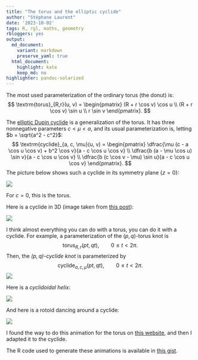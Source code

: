 ```yaml
---
title: "The torus and the elliptic cyclide"
author: "Stéphane Laurent"
date: '2023-10-02'
tags: R, rgl, maths, geometry
rbloggers: yes
output:
  md_document:
    variant: markdown
    preserve_yaml: true
  html_document:
    highlight: kate
    keep_md: no
highlighter: pandoc-solarized
---
```


The most used parameterization of the ordinary torus (the donut) is:
$$
\textrm{torus}_{R,r}(u, v) = 
\begin{pmatrix}
(R + r \cos v) \cos u \\
(R + r \cos v) \sin u \\
r \sin v
\end{pmatrix}.
$$

The [elliptic Dupin cyclide](https://en.wikipedia.org/wiki/Dupin_cyclide) 
is a generalization of the torus. It has three nonnegative 
parameters $c < \mu < a$, and its usual parameterization is, letting 
$b = \sqrt{a^2 - c^2}$:
$$
\textrm{cyclide}_{a, c, \mu}(u, v) = 
\begin{pmatrix}
\dfrac{\mu  (c - a \cos u \cos v) + b^2 \cos v}{a - c \cos u \cos v} \\
\dfrac{b (a - \mu \cos u) \sin v}{a - c \cos u \cos v} \\
\dfrac{b (c \cos v - \mu) \sin u}{a - c \cos u \cos v}
\end{pmatrix}.
$$
The picture below shows such a cyclide in its symmetry plane $\{z = 0\}$:

![](./figures/cyclide_parameters.png)

For $c=0$, this is the torus.

Here is a cyclide in 3D (image taken from 
[this post](https://laustep.github.io/stlahblog/posts/plotly_trisurf.html)):

![](./figures/cyclide_parametric_colored.png)

I think almost everything you can do with a torus, you can do it with a cyclide. 
For example, a parameterization of the $(p,q)$-torus knot is 
$$
\textrm{torus}_{R, r}(pt, qt), \qquad 0 \leqslant t < 2\pi.
$$
Then, the *$(p,q)$-cyclide knot* is parameterized by
$$
\textrm{cyclide}_{a, c, \mu}(pt, qt), \qquad 0 \leqslant t < 2\pi.
$$
![](./figures/cyclideKnot.gif)

Here is a *cyclidoidal helix*:

![](./figures/cyclidoidalHelix.gif)

And here is a rotoid dancing around a cyclide:

![](./figures/cyclidoidalRotoid.gif)

I found the way to do this animation for the torus on 
[this website](https://www.frassek.org/), and then I adapted it to the cyclide.

The R code used to generate these animations is available in 
[this  gist](https://gist.github.com/stla/836d149189db9cea3d683868c1520776).
